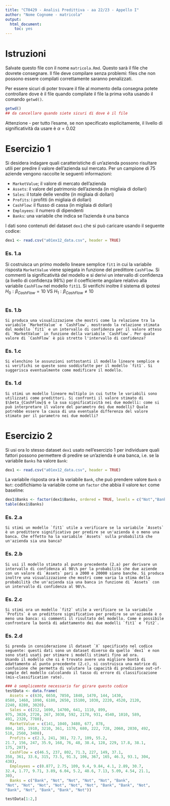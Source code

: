 ```yaml
---
title: "CT0429 - Analisi Predittiva - aa 22/23 - Appello I"
author: "Nome Cognome - matricola"
output: 
  html_document: 
    toc: yes
---
```


# Istruzioni

Salvate questo file con il nome `matricola.Rmd`. Questo sarà il file che dovrete consegnare. Il file deve compilare senza problemi: files che non possono essere compilati correttamente saranno penalizzati. 


Per essere sicuri di poter trovare il file al momento della consegna potete controllare dove è il file quando compilate il file la prima volta usando il comando `getwd()`. 

```r
getwd()
## da cancellare quando siete sicuri di dove è il file
```


Attenzione - per tutto l'esame, se non specificato esplicitamente, il livello di significatività da usare è $\alpha = 0.02$


# Esercizio 1

Si desidera indagare quali caratteristiche di un'azienda possono risultare utili per predire il valore dell'azienda sul mercato. Per un campione di 75 aziende vengono raccolte le seguenti informazioni: 

* `MarketValue`; il valore di mercato dell'azienda 
* `Assets`: il valore del patrimonio dell'azienda (in migliaia di dollari)
* `Sales`: il totale delle vendite  (in migliaia di dollari)
* `Profits`: i profitti (in migliaia di dollari)
* `CashFlow`: il flusso di cassa (in migliaia di dollari)
* `Employees`: il numero di dipendenti 
* `Banks`: una variabile che indica se l'azienda è una banca 


I dati sono contenuti del dataset `dex1` che si può caricare usando il seguente codice: 

```r
dex1 <- read.csv("a01ex12_data.csv", header = TRUE)
```


### Es. 1.a 


Si costruisca un primo modello lineare semplice `fit1` in cui la variabile risposta `MarketValue` viene spiegata in funzione del predittore `CashFlow`. Si commenti la significatività del modello e si derivi un intervallo di confidenza (a livello di confidenza 98\%) per il coefficiente angolare relativo alla variabile `CashFlow` nel modello `fit11`. Si verifichi inoltre il sistema di ipotesi $H_0: \beta_{CashFlow} = 10$ VS $H_1: \beta_{CashFlow} \neq 10$

```r

```







### Es. 1.b

```asis
Si produca una visualizzazione che mostri come la relazione tra la variabile `MarketValue` e `CashFlow`, mostrando la relazione stimata dal modello `fit1` e un intervallo di confidenza per il valore atteso di `MarketValue` in funzione della variabile `CashFlow`. Per quale valore di `CashFlow` è più stretto l'intervallo di confidenza? 
```





### Es. 1.c

```asis
Si elenchino le assunzioni sottostanti il modello lineare semplice e si verifichi se queste sono soddisfatte per il modello `fit1`. Si suggerisca eventualmente come modificare il modello. 
```










### Es. 1.d

```asis
Si stimi un modello lineare multiplo in cui tutte le variabili sono utilizzati come predittori. Si confronti il valore stimato di $\beta_{CashFlow}$ e la sua significatività nei due modelli: come si può interpretare il valore del parametro dei due modelli? Quale potrebbe essere la causa di una eventuale differenza del valore stimato per il parametro nei due modelli?  
```






# Esercizio 2


Si usi ora lo stesso dataset `dex1` usato nell'esercizio 1 per individuare quali fattori possono permettere di predire se un'azienda è una banca, i.e. se la variabile `Banks` ha valore `Bank`: 


```r
dex1 <- read.csv("a01ex12_data.csv", header = TRUE)
```

La variabile risposta ora è la variabile `Bank`, che può prendere valore `Bank` o `Not`: codifichiamo la variabile come un `factor` che abbia il valore `Not` come baseline: 

```r
dex1$Banks <- factor(dex1$Banks, ordered = TRUE, levels = c("Not","Bank")) 
table(dex1$Banks)
```


### Es. 2.a 

```asis
Si stimi un modello `fit1` utile a verificare se la variabile `Assets` è un predittore significativo per predire se un'azienda è o meno una banca. Che effetto ha la variabile `Assets` sulla probabilità che un'azienda sia una banca? 
```






### Es. 2.b

```asis
Si usi il modello stimato al punto precedente (2.a) per derivare un intervallo di confidenza al 98\% per la probabilità che due aziende con un valore di `Assets` pari a 2000 e 20000 siano banche. Si produca inoltre una visualizzazione che mostri come varia la stima della probabilità che un'azienda sia una banca in funzione di `Assets` con un intervallo di confidenza al 98\%. 
```





### Es. 2.c

```asis
Si stimi ora un modello `fit2` utile a verificare se la variabile `Profits` è un predittore significativo per predire se un'azienda è o meno una banca: si commenti il risultato del modello. Come è possibile confrontare la bontà di adattamento dei due modelli `fit1` e `fit2`. 
```






### Es. 2.d

```asis
Si prenda in considerazione il dataset `X` specificato nel codice seguente: questi dati sono un dataset diverso da quello `dex1` e non sono stati usati per stimare i modelli stimati fino ad ora. 
Usando il modello che si è trovato avere una migliore bontà di adattamento al punto precedente (2.c), si costruisca una matrice di confusione che permetta di valutare la capacità di predizione out-of-sample del modello calcolando il tasso di errore di classificazione (mis-classification rate).    
```

```r
### è semplicemnte necessario far girare questo codice 
testData <- data.frame(
  Assets = c(630, 6650, 7850, 1840, 1470, 144, 1430, 
8580, 1460, 1090, 6180, 2650, 15100, 1030, 2220, 4520, 2120, 
2240, 8280, 3020), 
  Sales = c(212, 1690, 14700, 641, 1110, 899, 
975, 3020, 2720, 267, 3030, 592, 2170, 931, 4540, 1010, 589, 
491, 2320, 7780), 
  MarketValue = c(141, 1040, 3480, 677, 878, 
804, 185, 1910, 3210, 361, 1170, 680, 222, 728, 2060, 2030, 492, 
510, 2560, 3400), 
  Profits = c(2.3, 241, 381, 72.7, 109, 55.2, 
21.7, 156, 247, 35.9, 168, 76, 48, 38.4, 128, 229, 17.8, 38.1, 
175, 207), 
  CashFlow = c(46.5, 237, 802, 71.3, 227, 149, 37.1, 
358, 361, 33.6, 315, 73.5, 91.3, 106, 367, 165, 46.3, 93.1, 304, 
438), 
  Employees = c(0.877, 2.75, 109, 9.4, 9.84, 4.1, 2.89, 30.7, 
32.4, 1.77, 9.71, 3.89, 6.04, 5.2, 48.6, 7.13, 5.09, 4.54, 21.1, 
30), 
  Banks = c("Bank", "Not", "Not", "Not", "Not", "Bank", 
"Not", "Not", "Not", "Not", "Not", "Not", "Bank", "Bank", "Not", 
"Bank", "Not", "Bank", "Bank", "Not"))

testData[1:2,]
```





